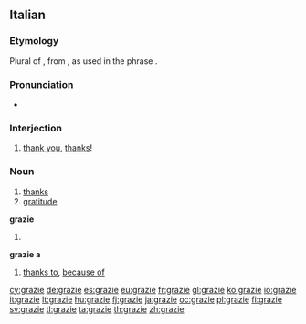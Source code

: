 ==Italian==

===Etymology===
Plural of {{term|grazia|lang=it}}, from {{etyl|la|it}} {{term|gratia}}, as used in the phrase {{term||[[gratia]]s [[agere]]|to express thanks}}.

===Pronunciation===
* {{audio|It grazie.ogg|Audio}}

===Interjection===
{{head|it|interjection}}

# [[thank you]], [[thanks]]!

===Noun===
{{it-noun|grazi|m|e|e}}
# [[thanks]]
# [[gratitude]]

'''grazie''' {{f}}

# {{plural of|grazia|lang=it}}

'''grazie a'''

# [[thanks to]], [[because of]]

[[cy:grazie]]
[[de:grazie]]
[[es:grazie]]
[[eu:grazie]]
[[fr:grazie]]
[[gl:grazie]]
[[ko:grazie]]
[[io:grazie]]
[[it:grazie]]
[[lt:grazie]]
[[hu:grazie]]
[[fj:grazie]]
[[ja:grazie]]
[[oc:grazie]]
[[pl:grazie]]
[[fi:grazie]]
[[sv:grazie]]
[[tl:grazie]]
[[ta:grazie]]
[[th:grazie]]
[[zh:grazie]]